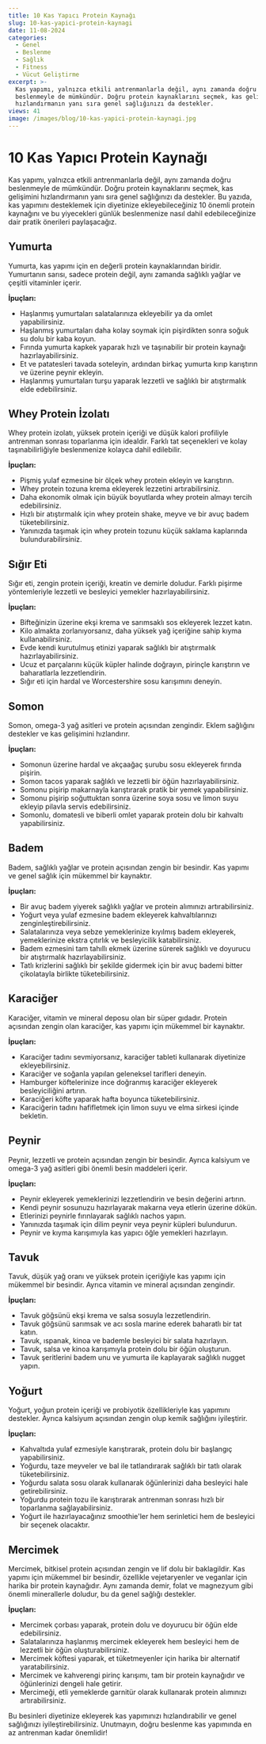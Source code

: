 ```yaml
---
title: 10 Kas Yapıcı Protein Kaynağı
slug: 10-kas-yapici-protein-kaynagi
date: 11-08-2024
categories:
  - Genel
  - Beslenme
  - Sağlık
  - Fitness
  - Vücut Geliştirme
excerpt: >-
  Kas yapımı, yalnızca etkili antrenmanlarla değil, aynı zamanda doğru
  beslenmeyle de mümkündür. Doğru protein kaynaklarını seçmek, kas gelişimini
  hızlandırmanın yanı sıra genel sağlığınızı da destekler.
views: 41
image: /images/blog/10-kas-yapici-protein-kaynagi.jpg
---
```


# 10 Kas Yapıcı Protein Kaynağı

Kas yapımı, yalnızca etkili antrenmanlarla değil, aynı zamanda doğru beslenmeyle de mümkündür. Doğru protein kaynaklarını seçmek, kas gelişimini hızlandırmanın yanı sıra genel sağlığınızı da destekler. Bu yazıda, kas yapımını desteklemek için diyetinize ekleyebileceğiniz 10 önemli protein kaynağını ve bu yiyecekleri günlük beslenmenize nasıl dahil edebileceğinize dair pratik önerileri paylaşacağız.

## Yumurta

Yumurta, kas yapımı için en değerli protein kaynaklarından biridir. Yumurtanın sarısı, sadece protein değil, aynı zamanda sağlıklı yağlar ve çeşitli vitaminler içerir.

**İpuçları:**

- Haşlanmış yumurtaları salatalarınıza ekleyebilir ya da omlet yapabilirsiniz.
- Haşlanmış yumurtaları daha kolay soymak için pişirdikten sonra soğuk su dolu bir kaba koyun.
- Fırında yumurta kapkek yaparak hızlı ve taşınabilir bir protein kaynağı hazırlayabilirsiniz.
- Et ve patatesleri tavada soteleyin, ardından birkaç yumurta kırıp karıştırın ve üzerine peynir ekleyin.
- Haşlanmış yumurtaları turşu yaparak lezzetli ve sağlıklı bir atıştırmalık elde edebilirsiniz.

## Whey Protein İzolatı

Whey protein izolatı, yüksek protein içeriği ve düşük kalori profiliyle antrenman sonrası toparlanma için idealdir. Farklı tat seçenekleri ve kolay taşınabilirliğiyle beslenmenize kolayca dahil edilebilir.

**İpuçları:**

- Pişmiş yulaf ezmesine bir ölçek whey protein ekleyin ve karıştırın.
- Whey protein tozuna krema ekleyerek lezzetini artırabilirsiniz.
- Daha ekonomik olmak için büyük boyutlarda whey protein almayı tercih edebilirsiniz.
- Hızlı bir atıştırmalık için whey protein shake, meyve ve bir avuç badem tüketebilirsiniz.
- Yanınızda taşımak için whey protein tozunu küçük saklama kaplarında bulundurabilirsiniz.

## Sığır Eti

Sığır eti, zengin protein içeriği, kreatin ve demirle doludur. Farklı pişirme yöntemleriyle lezzetli ve besleyici yemekler hazırlayabilirsiniz.

**İpuçları:**

- Bifteğinizin üzerine ekşi krema ve sarımsaklı sos ekleyerek lezzet katın.
- Kilo almakta zorlanıyorsanız, daha yüksek yağ içeriğine sahip kıyma kullanabilirsiniz.
- Evde kendi kurutulmuş etinizi yaparak sağlıklı bir atıştırmalık hazırlayabilirsiniz.
- Ucuz et parçalarını küçük küpler halinde doğrayın, pirinçle karıştırın ve baharatlarla lezzetlendirin.
- Sığır eti için hardal ve Worcestershire sosu karışımını deneyin.

## Somon

Somon, omega-3 yağ asitleri ve protein açısından zengindir. Eklem sağlığını destekler ve kas gelişimini hızlandırır.

**İpuçları:**

- Somonun üzerine hardal ve akçaağaç şurubu sosu ekleyerek fırında pişirin.
- Somon tacos yaparak sağlıklı ve lezzetli bir öğün hazırlayabilirsiniz.
- Somonu pişirip makarnayla karıştırarak pratik bir yemek yapabilirsiniz.
- Somonu pişirip soğuttuktan sonra üzerine soya sosu ve limon suyu ekleyip pilavla servis edebilirsiniz.
- Somonlu, domatesli ve biberli omlet yaparak protein dolu bir kahvaltı yapabilirsiniz.

## Badem

Badem, sağlıklı yağlar ve protein açısından zengin bir besindir. Kas yapımı ve genel sağlık için mükemmel bir kaynaktır.

**İpuçları:**

- Bir avuç badem yiyerek sağlıklı yağlar ve protein alımınızı artırabilirsiniz.
- Yoğurt veya yulaf ezmesine badem ekleyerek kahvaltılarınızı zenginleştirebilirsiniz.
- Salatalarınıza veya sebze yemeklerinize kıyılmış badem ekleyerek, yemeklerinize ekstra çıtırlık ve besleyicilik katabilirsiniz.
- Badem ezmesini tam tahıllı ekmek üzerine sürerek sağlıklı ve doyurucu bir atıştırmalık hazırlayabilirsiniz.
- Tatlı krizlerini sağlıklı bir şekilde gidermek için bir avuç bademi bitter çikolatayla birlikte tüketebilirsiniz.

## Karaciğer

Karaciğer, vitamin ve mineral deposu olan bir süper gıdadır. Protein açısından zengin olan karaciğer, kas yapımı için mükemmel bir kaynaktır.

**İpuçları:**

- Karaciğer tadını sevmiyorsanız, karaciğer tableti kullanarak diyetinize ekleyebilirsiniz.
- Karaciğer ve soğanla yapılan geleneksel tarifleri deneyin.
- Hamburger köftelerinize ince doğranmış karaciğer ekleyerek besleyiciliğini artırın.
- Karaciğeri köfte yaparak hafta boyunca tüketebilirsiniz.
- Karaciğerin tadını hafifletmek için limon suyu ve elma sirkesi içinde bekletin.

## Peynir

Peynir, lezzetli ve protein açısından zengin bir besindir. Ayrıca kalsiyum ve omega-3 yağ asitleri gibi önemli besin maddeleri içerir.

**İpuçları:**

- Peynir ekleyerek yemeklerinizi lezzetlendirin ve besin değerini artırın.
- Kendi peynir sosunuzu hazırlayarak makarna veya etlerin üzerine dökün.
- Etlerinizi peynirle fırınlayarak sağlıklı nachos yapın.
- Yanınızda taşımak için dilim peynir veya peynir küpleri bulundurun.
- Peynir ve kıyma karışımıyla kas yapıcı öğle yemekleri hazırlayın.

## Tavuk

Tavuk, düşük yağ oranı ve yüksek protein içeriğiyle kas yapımı için mükemmel bir besindir. Ayrıca vitamin ve mineral açısından zengindir.

**İpuçları:**

- Tavuk göğsünü ekşi krema ve salsa sosuyla lezzetlendirin.
- Tavuk göğsünü sarımsak ve acı sosla marine ederek baharatlı bir tat katın.
- Tavuk, ıspanak, kinoa ve bademle besleyici bir salata hazırlayın.
- Tavuk, salsa ve kinoa karışımıyla protein dolu bir öğün oluşturun.
- Tavuk şeritlerini badem unu ve yumurta ile kaplayarak sağlıklı nugget yapın.

## Yoğurt

Yoğurt, yoğun protein içeriği ve probiyotik özellikleriyle kas yapımını destekler. Ayrıca kalsiyum açısından zengin olup kemik sağlığını iyileştirir.

**İpuçları:**

- Kahvaltıda yulaf ezmesiyle karıştırarak, protein dolu bir başlangıç yapabilirsiniz.
- Yoğurdu, taze meyveler ve bal ile tatlandırarak sağlıklı bir tatlı olarak tüketebilirsiniz.
- Yoğurdu salata sosu olarak kullanarak öğünlerinizi daha besleyici hale getirebilirsiniz.
- Yoğurdu protein tozu ile karıştırarak antrenman sonrası hızlı bir toparlanma sağlayabilirsiniz.
- Yoğurt ile hazırlayacağınız smoothie'ler hem serinletici hem de besleyici bir seçenek olacaktır.

## Mercimek

Mercimek, bitkisel protein açısından zengin ve lif dolu bir baklagildir. Kas yapımı için mükemmel bir besindir, özellikle vejetaryenler ve veganlar için harika bir protein kaynağıdır. Aynı zamanda demir, folat ve magnezyum gibi önemli minerallerle doludur, bu da genel sağlığı destekler.

**İpuçları:**

- Mercimek çorbası yaparak, protein dolu ve doyurucu bir öğün elde edebilirsiniz.
- Salatalarınıza haşlanmış mercimek ekleyerek hem besleyici hem de lezzetli bir öğün oluşturabilirsiniz.
- Mercimek köftesi yaparak, et tüketmeyenler için harika bir alternatif yaratabilirsiniz.
- Mercimek ve kahverengi pirinç karışımı, tam bir protein kaynağıdır ve öğünlerinizi dengeli hale getirir.
- Mercimeği, etli yemeklerde garnitür olarak kullanarak protein alımınızı artırabilirsiniz.

Bu besinleri diyetinize ekleyerek kas yapımınızı hızlandırabilir ve genel sağlığınızı iyileştirebilirsiniz. Unutmayın, doğru beslenme kas yapımında en az antrenman kadar önemlidir!
